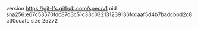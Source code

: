 version https://git-lfs.github.com/spec/v1
oid sha256:e67c53570fdc87d3c51c33c032131239136fccaaf5d4b7badcbbd2c8c30ccafc
size 25272
